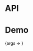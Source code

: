 
<Meta title="Packages/Typography/Typescale/XXL" component={XXL} />

# API

<ArgsTable />

# Demo

<Canvas>
  <Story
    name="XXL"
    args={{ children: 'Text' }}
    argTypes={{ tag: { control: 'text' } }}
    parameters={{
      design: {
        allowFullscreen: true,
        type: 'figma',
        url: 'https://www.figma.com/file/6g87L4FdKZTA3knt3Rsfdx/Garden?node-id=102%3A107'
      }
    }}
  >
    {args => <TypescaleStory {...args} size="2x-large" />}
  </Story>
</Canvas>
